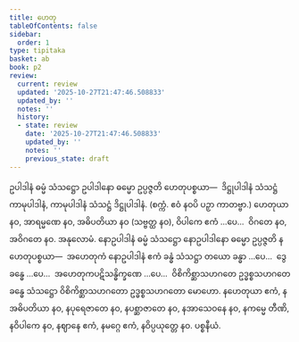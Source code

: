```yaml
---
title: ဟေတု
tableOfContents: false
sidebar:
  order: 1
type: tipitaka
basket: ab
book: p2
review:
  current: review
  updated: '2025-10-27T21:47:46.508833'
  updated_by: ''
  notes: ''
  history:
  - state: review
    date: '2025-10-27T21:47:46.508833'
    updated_by: ''
    notes: ''
    previous_state: draft
---
```



<ReviewStatus review={frontmatter.review} showDetails={true} />

<HypothesisAnnotation frontmatter={frontmatter} />

<DynamicBreadcrumb />

<Division number="15" book="p2" e="ch" v="38" p="341">

<Paragraph number="3563" book="p2">
ဥပါဒါနံ ဓမ္မံ သံသဋ္ဌော ဥပါဒါနော ဓမ္မော ဥပ္ပဇ္ဇတိ ဟေတုပစ္စယာ—  ဒိဋ္ဌုပါဒါနံ သံသဋ္ဌံ ကာမုပါဒါနံ, ကာမုပါဒါနံ သံသဋ္ဌံ ဒိဋ္ဌုပါဒါနံ. (စက္ကံ. ဧဝံ နဝပိ ပဉှာ ကာတဗ္ဗာ.)
</Paragraph>

<Paragraph number="3564" book="p2">
ဟေတုယာ နဝ, အာရမ္မဏေ နဝ, အဓိပတိယာ နဝ (သဗ္ဗတ္ထ နဝ), ဝိပါကေ ဧကံ …ပေ…  ဝိဂတေ နဝ, အဝိဂတေ နဝ.

</Paragraph>
</Division>

<Paragraph number="3565" type="center" book="p2">
အနုလောမံ.


</Paragraph>

<Division number="16" book="p2" e="ch" v="38" p="341">

<Paragraph number="3566" book="p2">
နောဥပါဒါနံ ဓမ္မံ သံသဋ္ဌော နောဥပါဒါနော ဓမ္မော ဥပ္ပဇ္ဇတိ နဟေတုပစ္စယာ—  အဟေတုကံ နောဥပါဒါနံ ဧကံ ခန္ဓံ သံသဋ္ဌာ တယော ခန္ဓာ …ပေ…  ဒွေ ခန္ဓေ …ပေ…  အဟေတုကပဋိသန္ဓိက္ခဏေ …ပေ…  ဝိစိကိစ္ဆာသဟဂတေ ဥဒ္ဓစ္စသဟဂတေ ခန္ဓေ သံသဋ္ဌော ဝိစိကိစ္ဆာသဟဂတော ဥဒ္ဓစ္စသဟဂတော မောဟော.
</Paragraph>

<Paragraph number="3567" book="p2">
နဟေတုယာ ဧကံ, နအဓိပတိယာ နဝ, နပုရေဇာတေ နဝ, နပစ္ဆာဇာတေ နဝ, နအာသေဝနေ နဝ, နကမ္မေ တီဏိ, နဝိပါကေ နဝ, နဈာနေ ဧကံ, နမဂ္ဂေ ဧကံ, နဝိပ္ပယုတ္တေ နဝ.

</Paragraph>
</Division>

<Paragraph number="3568" type="center" book="p2">
ပစ္စနီယံ.
</Paragraph>